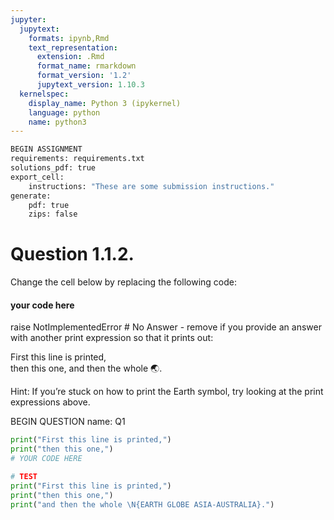 ```yaml
---
jupyter:
  jupytext:
    formats: ipynb,Rmd
    text_representation:
      extension: .Rmd
      format_name: rmarkdown
      format_version: '1.2'
      jupytext_version: 1.10.3
  kernelspec:
    display_name: Python 3 (ipykernel)
    language: python
    name: python3
---
```


```python
BEGIN ASSIGNMENT
requirements: requirements.txt
solutions_pdf: true
export_cell:
    instructions: "These are some submission instructions."
generate: 
    pdf: true
    zips: false
```

# Question 1.1.2.

Change the cell below by replacing the following code:

#### your code here
raise NotImplementedError # No Answer - remove if you provide an answer
with another print expression so that it prints out:

First this line is printed,        
then this one,
and then the whole 🌏.

Hint: If you're stuck on how to print the Earth symbol, try looking at the print expressions above.



BEGIN QUESTION
name: Q1

```python
print("First this line is printed,")
print("then this one,")
# YOUR CODE HERE
```

```python
# TEST
print("First this line is printed,")
print("then this one,")
print("and then the whole \N{EARTH GLOBE ASIA-AUSTRALIA}.")
```
